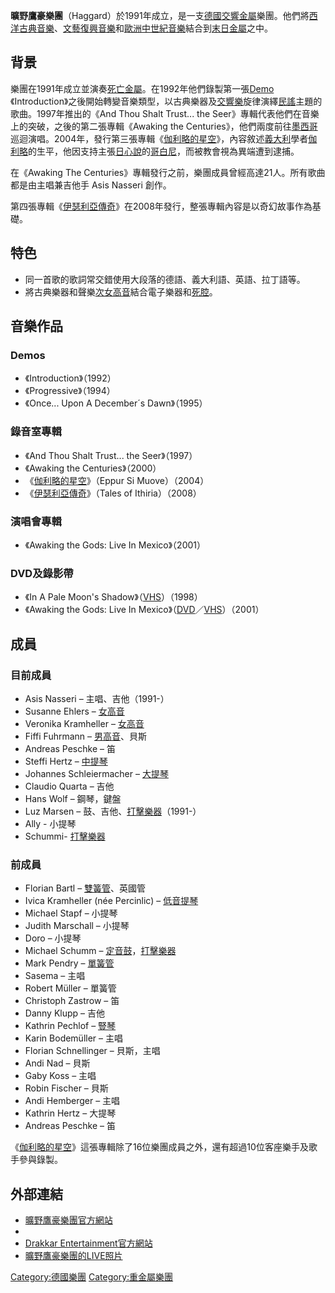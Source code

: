 {{Infobox musical artist  <!-- See Wikipedia:WikiProject Musicians -->
| Name                = 曠野鷹豪樂團<br />Haggard
| Img                 = Haggard.jpg
| Img_capt            = 
| Img_size            = <!-- Only for images narrower than 220 pixels -->
| Landscape           = 
| Background          = group_or_band
| Birth_name          = 
| Alias               = 
| Born                = 
| Died                = 
| Origin              = [[德國|德國]]
| Instrument          = 
| Genre               = [[交響金屬|交響金屬]] <br/> [[新古典金屬|新古典金屬]] <br/> [[末日金屬|末日金屬]]
| Occupation          = 
| Years_active        = 1991 – 
| Label               = Drakkar Entertainment
| Associated_acts     = 
| URL                 = [http://www.haggard.de www.haggard.de]
| Current_members     = Asis Nasseri <br/> Susanne Ehlers <br/> Veronika Kramheller <br/> Fiffi Fuhrmann <br/> Andreas Peschke <br/> Florian Bartl <br/> Ivica Percinlie <br/> Steffi Hertz <br/> Johannes Schleiermacher <br/> Claudio Quarta <br/> Hans Wolf <br/> Luz Marsen
| Past_members        = 
| Notable_instruments = 
}}
'''曠野鷹豪樂團'''（Haggard）於1991年成立，是一支[[德國|德國]][[交響金屬|交響金屬]]樂團。他們將[[西洋古典音樂|西洋古典音樂]]、[[文藝復興音樂|文藝復興音樂]]和[[歐洲中世紀音樂|歐洲中世紀音樂]]結合到[[末日金屬|末日金屬]]之中。

==背景==

樂團在1991年成立並演奏[[死亡金屬|死亡金屬]]。在1992年他們錄製第一張[[樣本唱片|Demo]]《Introduction》之後開始轉變音樂類型，以古典樂器及[[交響樂|交響樂]]旋律演繹[[民間音樂|民謠]]主題的歌曲。1997年推出的《And Thou Shalt Trust... the Seer》專輯代表他們在音樂上的突破，之後的第二張專輯《Awaking the Centuries》，他們兩度前往[[墨西哥|墨西哥]]巡迴演唱。2004年，發行第三張專輯《[[Eppur_Si_Muove|伽利略的星空]]》，內容敘述[[義大利|義大利]]學者[[伽利略|伽利略]]的生平，他因支持主張[[日心說|日心說]]的[[哥白尼|哥白尼]]，而被教會視為異端遭到逮捕。

在《Awaking The Centuries》專輯發行之前，樂團成員曾經高達21人。所有歌曲都是由主唱兼吉他手 Asis Nasseri 創作。

第四張專輯《[[伊瑟利亞傳奇|伊瑟利亞傳奇]]》在2008年發行，整張專輯內容是以奇幻故事作為基礎。

==特色==
* 同一首歌的歌詞常交錯使用大段落的德語、義大利語、英語、拉丁語等。
* 將古典樂器和聲樂[[次女高音|次女高音]]結合電子樂器和[[死腔|死腔]]。

==音樂作品==

===Demos===
* 《Introduction》（1992）
* 《Progressive》（1994）
* 《Once... Upon A December´s Dawn》（1995）

===錄音室專輯===
* 《And Thou Shalt Trust... the Seer》（1997）
* 《Awaking the Centuries》（2000）
* 《[[Eppur_Si_Muove|伽利略的星空]]》（Eppur Si Muove）（2004）
* 《[[伊瑟利亞傳奇|伊瑟利亞傳奇]]》（Tales of Ithiria）（2008）

===演唱會專輯===
* 《Awaking the Gods: Live In Mexico》（2001）

===DVD及錄影帶===
* 《In A Pale Moon's Shadow》（[[VHS|VHS]]）（1998）
* 《Awaking the Gods: Live In Mexico》（[[DVD|DVD]]／[[VHS|VHS]]）（2001）

==成員==

===目前成員===
* Asis Nasseri – 主唱、吉他（1991-）
* Susanne Ehlers – [[女高音|女高音]]
* Veronika Kramheller – [[女高音|女高音]]
* Fiffi Fuhrmann – [[男高音|男高音]]、貝斯
* Andreas Peschke – 笛
* Steffi Hertz – [[中提琴|中提琴]]
* Johannes Schleiermacher – [[大提琴|大提琴]]
* Claudio Quarta – 吉他
* Hans Wolf – 鋼琴，鍵盤
* Luz Marsen – 鼓、吉他、[[打擊樂器|打擊樂器]]（1991-）
* Ally - 小提琴
* Schummi- [[打擊樂器|打擊樂器]]

===前成員===
* Florian Bartl – [[雙簧管|雙簧管]]、英國管
* Ivica Kramheller (née Percinlic) – [[低音提琴|低音提琴]]
* Michael Stapf – 小提琴
* Judith Marschall – 小提琴
* Doro – 小提琴
* Michael Schumm – [[定音鼓|定音鼓]]，[[打擊樂器|打擊樂器]]
* Mark Pendry – [[單簧管|單簧管]]
* Sasema – 主唱
* Robert Müller – 單簧管
* Christoph Zastrow – 笛
* Danny Klupp – 吉他
* Kathrin Pechlof – [[豎琴|豎琴]]
* Karin Bodemüller – 主唱
* Florian Schnellinger – 貝斯，主唱
* Andi Nad – 貝斯
* Gaby Koss – 主唱
* Robin Fischer – 貝斯
* Andi Hemberger – 主唱
* Kathrin Hertz – 大提琴
* Andreas Peschke – 笛

《[[Eppur_Si_Muove|伽利略的星空]]》這張專輯除了16位樂團成員之外，還有超過10位客座樂手及歌手參與錄製。

==外部連結==

* [http://www.haggard.de 曠野鷹豪樂團官方網站] {{Wayback|url=http://www.haggard.de/ |date=20110216054944 }}
* {{MySpace|haggard2007|曠野鷹豪樂團}}
* [http://www.drakkar.de/de/index.php?bandid=1 Drakkar Entertainment官方網站] {{Wayback|url=http://www.drakkar.de/de/index.php?bandid=1 |date=20080612105321 }}
* [http://www.rockxpress.ro/galerii/haggard.html 曠野鷹豪樂團的LIVE照片] {{Wayback|url=http://www.rockxpress.ro/galerii/haggard.html |date=20080915055926 }}

{{Authority control}}
{{DEFAULTSORT:Haggard}}

[[Category:德國樂團|Category:德國樂團]]
[[Category:重金屬樂團|Category:重金屬樂團]]